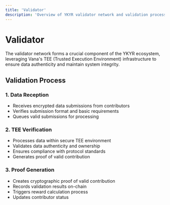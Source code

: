 ```yaml
---
title: 'Validator'
description: 'Overview of YKYR validator network and validation process'
---
```


# Validator

The validator network forms a crucial component of the YKYR ecosystem, leveraging Vana's TEE (Trusted Execution Environment) infrastructure to ensure data authenticity and maintain system integrity.

## Validation Process

### 1. Data Reception
- Receives encrypted data submissions from contributors
- Verifies submission format and basic requirements
- Queues valid submissions for processing

### 2. TEE Verification
- Processes data within secure TEE environment
- Validates data authenticity and ownership
- Ensures compliance with protocol standards
- Generates proof of valid contribution

### 3. Proof Generation
- Creates cryptographic proof of valid contribution
- Records validation results on-chain
- Triggers reward calculation process
- Updates contributor status